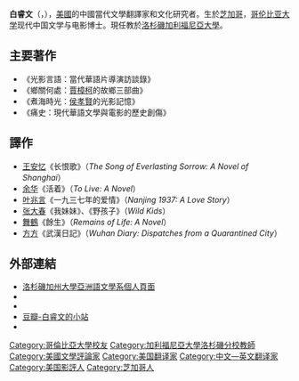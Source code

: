 '''白睿文'''（{{lang-en|'''Michael Berry'''}}，{{bd|1974年|||}}），[[美國|美國]]的中國當代文學翻譯家和文化研究者。生於[[芝加哥|芝加哥]]，[[哥伦比亚大学|哥伦比亚大学]]现代中国文学与电影博士。現任教於[[洛杉磯加利福尼亞大學|洛杉磯加利福尼亞大學]]。

==主要著作==
*《光影言語：當代華語片導演訪談錄》
*《鄉關何處：[[賈樟柯|賈樟柯]]的故鄉三部曲》
*《煮海時光：[[侯孝賢|侯孝賢]]的光影記憶》
*《痛史：現代華語文學與電影的歷史創傷》
==譯作==
*[[王安忆|王安忆]]《长恨歌》（''The Song of Everlasting Sorrow: A Novel of Shanghai''）
*[[余华|余华]]《活着》（''To Live: A Novel''）
*[[叶兆言|叶兆言]]《一九三七年的爱情》（''Nanjing 1937: A Love Story''）
*[[张大春|张大春]]《我妹妹》、《野孩子》（''Wild Kids''）
*[[舞鶴_(作家)|舞鶴]]《餘生》（''Remains of Life: A Novel''）
*[[方方_(作家)|方方]]《武漢日記》（''Wuhan Diary: Dispatches from a Quarantined City''）

==外部連結==
*[http://www.alc.ucla.edu/person/michael-berry/ 洛杉磯加州大學亞洲語文學系個人頁面] {{Wayback|url=http://www.alc.ucla.edu/person/michael-berry/ |date=20201205213802 }}
*{{twitter|bairuiwen}}
*{{Sinaweibo|bairuiwen}}
*[https://site.douban.com/108600/ 豆瓣-白睿文的小站] {{Wayback|url=https://site.douban.com/108600/ |date=20200914165926 }}
*{{imdb name|9243320}}

{{美國學者小作品}}

[[Category:哥倫比亞大學校友|Category:哥倫比亞大學校友]]
[[Category:加利福尼亞大學洛杉磯分校教師|Category:加利福尼亞大學洛杉磯分校教師]]
[[Category:美國文學評論家|Category:美國文學評論家]]
[[Category:美国翻译家|Category:美国翻译家]]
[[Category:中文—英文翻译家|Category:中文—英文翻译家]]
[[Category:美国影評人|Category:美国影評人]]
[[Category:芝加哥人|Category:芝加哥人]]